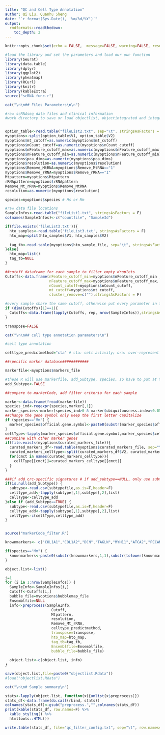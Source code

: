 ```yaml
---
title: "QC and Cell Type Annotation"
author: Qi Liu, Quanhu Sheng
date: "`r format(Sys.Date(), '%m/%d/%Y')`"
output: 
  rmdformats::readthedown:
    toc_depth: 2
---
```


```r
knitr::opts_chunk$set(echo = FALSE,  message=FALSE, warning=FALSE, results = 'hide', fig.width=7, fig.height = 7,tidy = TRUE, tidy.opts = list(comment = FALSE))
```
```r
#load the library and set the parameters and load our own function
library(Seurat)
library(data.table)
library(dplyr)
library(ggplot2)
library(pheatmap)
library(RCurl)
library(knitr)
library(kableExtra)
source("scRNA_func.r")
```


```r

cat("\n\n## Files Parameters\n\n")

#raw scRNAseq data files and clinical information
#work directory to save or load objectlist, objectintegrated and integratedmarkers; the raw files are in workdir/raw


option_table<-read.table("fileList2.txt", sep="\t", stringsAsFactors = F)
myoptions<-split(option_table$V1, option_table$V2)
myoptions$mt_cutoff=as.numeric(myoptions$mt_cutoff)
myoptions$nCount_cutoff=as.numeric(myoptions$nCount_cutoff)
myoptions$nFeature_cutoff_max=as.numeric(myoptions$nFeature_cutoff_max)
myoptions$nFeature_cutoff_min=as.numeric(myoptions$nFeature_cutoff_min)
myoptions$pca_dims=as.numeric(myoptions$pca_dims)
myoptions$resolution=as.numeric(myoptions$resolution)
myoptions$Remove_MtRNA=myoptions$Remove_MtRNA=="1"
myoptions$Remove_rRNA=myoptions$Remove_rRNA=="1"
Mtpattern=myoptions$Mtpattern
rRNApattern=myoptions$rRNApattern
Remove_Mt_rRNA=myoptions$Remove_MtRNA
resolution=as.numeric(myoptions$resolution)

species=myoptions$species # Hs or Mm

#raw data file locations
SampleInfos<-read.table("fileList1.txt", stringsAsFactors = F)
colnames(SampleInfos)<-c("countfile", "SampleId")

if(file.exists('fileList3.txt')){
  hto_samples<-read.table('fileList3.txt', stringsAsFactors = F)
  hto_map=split(hto_samples$V1, hto_samples$V2)
  
  tag_tb<-read.table(myoptions$hto_sample_file, sep="\t", stringsAsFactors = F, header=T)
}else{
  hto_map=list()
  tag_tb=NULL
}

```
```r

##cutoff dataframe for each sample to filter empty droplets
Cutoffs<-data.frame(nFeature_cutoff_min=myoptions$nFeature_cutoff_min ,
                    nFeature_cutoff_max=myoptions$nFeature_cutoff_max,
                    nCount_cutoff=myoptions$nCount_cutoff, 
                    mt_cutoff=myoptions$mt_cutoff, 
                    cluster_remove=c(""),stringsAsFactors = F)

#every sample share the same cutoff, otherwise put every parameter in the Cutoff dataframe
if (dim(Cutoffs)[1]==1){
  Cutoffs<-data.frame(lapply(Cutoffs, rep, nrow(SampleInfos)),stringsAsFactors = F)
}

transpose=FALSE

```



```r
cat("\n\n## cell type annotation parameters\n")

#cell type annotation

celltype_predictmethod="cta" # cta: cell activity; ora: over-represent

##specific marker database############

markerfile<-myoptions$markers_file

#these R will use markerfile, add_Subtype, species, so have to put at the end
add_Subtype<-FALSE

##compare to markerCode, add filter criteria for each sample

marker<-data.frame(fread(markerfile))
species_ind<-regexpr(species,marker[,1])
marker_species<-marker[species_ind>0 & marker$ubiquitousness.index<0.05,]
##change the gene symbol only keep the first letter capitalize
if (species=="Mm") {
  marker_species$official.gene.symbol<-paste0(substr(marker_species$official.gene.symbol,1,1),substr(tolower(marker_species$official.gene.symbol),2,nchar(marker_species$official.gene.symbol)))
}
cellType<-tapply(marker_species$official.gene.symbol,marker_species$cell.type,list)
##combine with other marker genes
if(file.exists(myoptions$curated_markers_file)){
  curated_markers_df<-read.table(myoptions$curated_markers_file, sep="\t", header=F, stringsAsFactors=F)
  curated_markers_celltype<-split(curated_markers_df$V2, curated_markers_df$V1)
  for(cmct in names(curated_markers_celltype)){
    cellType[[cmct]]=curated_markers_celltype[[cmct]]
  }
}

###if add crc-specific signatures # if add_subtype==NULL, only use subtype but not markerfile
if(is.null(add_Subtype)) {
  subtype<-read.csv(subtypefile,as.is=T,header=F)
  celltype_add<-tapply(subtype[,1],subtype[,2],list)
  cellType<-celltype_add
}else if (add_Subtype==TRUE) {
  subtype<-read.csv(subtypefile,as.is=T,header=F)
  celltype_add<-tapply(subtype[,1],subtype[,2],list)
  cellType<-c(cellType,celltype_add)
}


source("markerCode_filter.R")

knownmarkers<- c("COL1A1","COL1A2","DCN","TAGLN","MYH11","ATCA2","PECAM1","CDH5","CLDN5","CD68","C1QB","LYZ2","NKAIN4","LGFBP5","CD248","WIF1","CHAD","SULT1D1","CD3D","CD3G","NKG7","CD209A","H2-AB1","H2-EB1","KCNA1","PLP1","MYL1","CD79A")

if(species=="Mm") {
  knownmarkers<-paste0(substr(knownmarkers,1,1),substr(tolower(knownmarkers),2,nchar(knownmarkers)))
}

```

```r

object.list<-list()

i=1
for (i in 1:nrow(SampleInfos)) {
  SampleInfo<-SampleInfos[i,]
  Cutoff<-Cutoffs[i,]
  bubble_file=myoptions$bubblemap_file
  Ensemblfile=NULL
  info<-preprocess(SampleInfo,
                     Cutoff,
                     Mtpattern,
                     resolution, 
                     Remove_Mt_rRNA,
                     celltype_predictmethod,
                     transpose=transpose,
                     hto_map=hto_map,
                     tag_tb=tag_tb,
                     Ensemblfile=Ensemblfile,
                     bubble_file=bubble_file)
  
  object.list<-c(object.list, info)
}

save(object.list,file=paste0("objectlist.Rdata"))
#load("objectlist.Rdata")

cat("\n\n# Sample summary\n")

stats<-lapply(object.list, function(x){unlist(x$preprocess)})
stats_df<-data.frame(do.call(rbind, stats))
colnames(stats_df)<-gsub("preprocess.","",colnames(stats_df))
print(kable(stats_df, row.names=F) %>%	
  kable_styling() %>%
  htmltools::HTML())

write.table(stats_df, file="qc_filter_config.txt", sep="\t", row.names=F)

```
